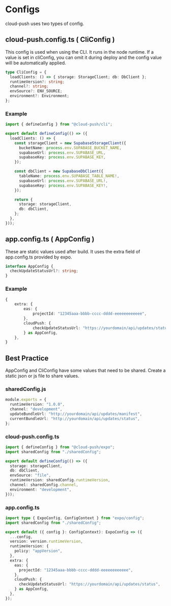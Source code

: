# Configs

cloud-push uses two types of config.

## cloud-push.config.ts ( CliConfig )

This config is used when using the CLI. It runs in the node runtime.
If a value is set in cliConfig, you can omit it during deploy and the config value will be automatically applied.

```ts
type CliConfig = {
  loadClients: () => { storage: StorageClient; db: DbClient };
  runtimeVersion?: string;
  channel?: string;
  envSource?: ENV_SOURCE;
  environment?: Environment;
};
```

### Example

```ts
import { defineConfig } from "@cloud-push/cli";

export default defineConfig(() => ({
  loadClients: () => {
    const storageClient = new SupabaseStorageClient({
      bucketName: process.env.SUPABASE_BUCKET_NAME,
      supabaseUrl: process.env.SUPABASE_URL,
      supabaseKey: process.env.SUPABASE_KEY,
    });

    const dbClient = new SupabaseDbClient({
      tableName: process.env.SUPABASE_TABLE_NAME!,
      supabaseUrl: process.env.SUPABASE_URL!,
      supabaseKey: process.env.SUPABASE_KEY!,
    });

    return {
      storage: storageClient,
      db: dbClient,
    };
  },
}));
```

## app.config.ts ( AppConfig )

These are static values used after build.
It uses the extra field of app.config.ts provided by expo.

```ts
interface AppConfig {
  checkUpdateStatusUrl?: string;
}
```

### Example

```ts
{
	extra: {
		eas: {
			projectId: "12345aaa-bbbb-cccc-dddd-eeeeeeeeeeee",
		},
		cloudPush: {
			checkUpdateStatusUrl: "https://yourdomain/api/updates/status",
		} as AppConfig,
	},
}
```

## Best Practice

AppConfig and CliConfig have some values that need to be shared. Create a static json or js file to share values.

### sharedConfig.js

```ts
module.exports = {
  runtimeVersion: "1.0.0",
  channel: "development",
  updateBundleUrl: "http://yourdomain/api/updates/manifest",
  currentBundleUrl: "http://yourdomain/api/updates/status",
};
```

### cloud-push.config.ts

```ts
import { defineConfig } from "@cloud-push/expo";
import sharedConfig from "./sharedConfig";

export default defineConfig(() => ({
  storage: storageClient,
  db: dbClient,
  envSource: "file",
  runtimeVersion: sharedConfig.runtimeVersion,
  channel: sharedConfig.channel,
  environment: "development",
}));
```

### app.config.ts

```ts
import type { ExpoConfig, ConfigContext } from "expo/config";
import sharedConfig from "./sharedConfig";

export default ({ config }: ConfigContext): ExpoConfig => ({
  ...config,
  version: version.runtimeVersion,
  runtimeVersion: {
    policy: "appVersion",
  },
  extra: {
    eas: {
      projectId: "12345aaa-bbbb-cccc-dddd-eeeeeeeeeeee",
    },
    cloudPush: {
      checkUpdateStatusUrl: "https://yourdomain/api/updates/status",
    } as AppConfig,
  },
});
```
